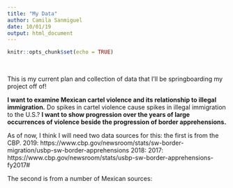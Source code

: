 ```yaml
---
title: "My Data"
author: Camila Sanmiguel
date: 10/01/19
output: html_document
---
```


```r
knitr::opts_chunk$set(echo = TRUE)
```
<br>

This is my current plan and collection of data that I'll be springboarding my project off of! 

**I want to examine Mexican cartel violence and its relationship to illegal immigration.** 
Do spikes in cartel violence cause spikes in illegal immigration to the U.S.? 
**I want to show progression over the years of large occurrences of violence beside the progression of border apprehensions.** 

As of now, I think I will need two data sources for this: the first is from the CBP.
2019: https://www.cbp.gov/newsroom/stats/sw-border-migration/usbp-sw-border-apprehensions
2018: 
2017: https://www.cbp.gov/newsroom/stats/usbp-sw-border-apprehensions-fy2017# 

The second is from a number of Mexican sources:



